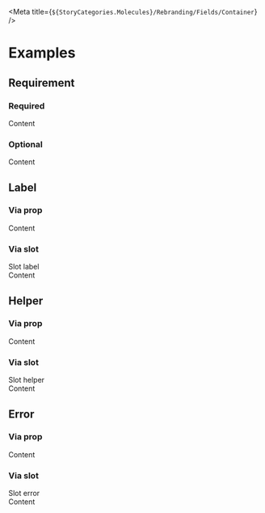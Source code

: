 
<Meta title={`${StoryCategories.Molecules}/Rebranding/Fields/Container`} />

<FieldContainerDocs />

# Examples

## Requirement

### Required

<Canvas>
	<div class='flex h-32 items-center px-10'>
		<p-field-container
			label='Label'
			required
		>
			<div
				class='w-64'
				slot='content'
			>
				Content
			</div>
		</p-field-container>
	</div>
</Canvas>

### Optional

<Canvas>
	<div class='flex h-32 items-center px-10'>
		<p-field-container label='Label'>
			<div
				class='w-64'
				slot='content'
			>
				Content
			</div>
		</p-field-container>
	</div>
</Canvas>

## Label

### Via prop

<Canvas>
	<div class='flex h-32 items-center px-10'>
		<p-field-container label='Label prop'>
			<div
				class='w-64'
				slot='content'
			>
				Content
			</div>
		</p-field-container>
	</div>
</Canvas>

### Via slot

<Canvas>
	<div class='flex h-32 items-center px-10'>
		<p-field-container>
			<div slot='label'>Slot label</div>
			<div
				class='w-64'
				slot='content'
			>
				Content
			</div>
		</p-field-container>
	</div>
</Canvas>

## Helper

### Via prop

<Canvas>
	<div class='flex h-32 items-center px-10'>
		<p-field-container
			label='Label'
			helper='Helper prop'
		>
			<div
				class='w-64'
				slot='content'
			>
				Content
			</div>
		</p-field-container>
	</div>
</Canvas>

### Via slot

<Canvas>
	<div class='flex h-32 items-center px-10'>
		<p-field-container label='Label'>
			<div slot='helper'>Slot helper</div>
			<div
				class='w-64'
				slot='content'
			>
				Content
			</div>
		</p-field-container>
	</div>
</Canvas>

## Error

### Via prop

<Canvas>
	<div class='flex h-32 items-center px-10'>
		<p-field-container
			label='Label'
			error='This is an error'
			force-show-tooltip
		>
			<div
				class='w-64'
				slot='content'
			>
				Content
			</div>
		</p-field-container>
	</div>
</Canvas>

### Via slot

<Canvas>
	<div class='flex h-32 items-center px-10'>
		<p-field-container
			label='Label'
			force-show-tooltip
		>
			<div slot='error'>Slot error</div>
			<div
				class='w-64'
				slot='content'
			>
				Content
			</div>
		</p-field-container>
	</div>
</Canvas>

